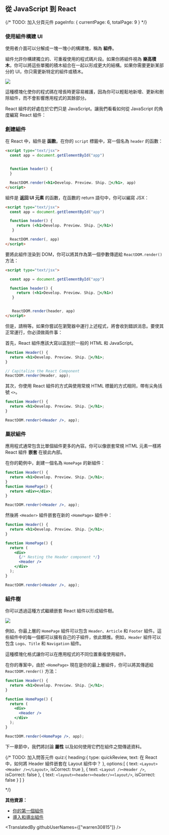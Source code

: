 ## 從 JavaScript 到 React

{/*
    TODO: 加入分頁元件
    pageInfo: {
        currentPage: 6,
        totalPage: 9
    }
*/}

### 使用組件構建 UI

使用者介面可以分解成一塊一塊小的構建塊，稱為 **組件**。

組件允許你構建獨立的、可重複使用的程式碼片段。如果你將組件視為 **樂高積木**，你可以將這些單獨的積木組合在一起以形成更大的結構。如果你需要更新某部分的 UI，你只需更新特定的組件或積木。

![](https://nextjs.org/static/images/learn/foundations/components.png)

這種模塊化使你的程式碼在增長時更容易維護，因為你可以輕鬆地新增、更新和刪除組件，而不會影響應用程式的其餘部分。

React 組件的好處在於它們只是 JavaScript。讓我們看看如何從 JavaScript 的角度編寫 React 組件：

### 創建組件

在 React 中，組件是 **函數**。在你的 `script` 標籤中，寫一個名為 `header` 的函數：

```html
<script type="text/jsx">
  const app = document.getElementById("app")


  function header() {
  }

  ReactDOM.render(<h1>Develop. Preview. Ship. 🚀</h1>, app)
</script>
```

組件是 **返回 UI 元素** 的函數，在函數的 return 語句中，你可以編寫 JSX：

```html
<script type="text/jsx">
  const app = document.getElementById("app")

  function header() {
     return (<h1>Develop. Preview. Ship. 🚀</h1>)
   }

  ReactDOM.render(, app)
</script>
```

要將此組件渲染到 DOM，你可以將其作為第一個參數傳遞給 `ReactDOM.render()` 方法：

```html
<script type="text/jsx">

  const app = document.getElementById("app")

  function header() {
     return (<h1>Develop. Preview. Ship. 🚀</h1>)
   }


   ReactDOM.render(header, app)
</script>
```

但是，請稍等。如果你嘗試在瀏覽器中運行上述程式，將會收到錯誤消息。要使其正常運行，你必須做兩件事： 

首先，React 組件應該大寫以區別於一般的 HTML 和 JavaScript。

```jsx
function Header() {
  return <h1>Develop. Preview. Ship. 🚀</h1>;
}

// Capitalize the React Component
ReactDOM.render(Header, app);
```

其次，你使用 React 組件的方式與使用常規 HTML 標籤的方式相同，帶有尖角括號 `<>`。

```jsx
function Header() {
  return <h1>Develop. Preview. Ship. 🚀</h1>;
}

ReactDOM.render(<Header />, app);
```

### 巢狀組件

應用程式通常包含比單個組件更多的內容。你可以像嵌套常規 HTML 元素一樣將 React 組件 **嵌套** 在彼此內部。

在你的範例中，創建一個名為 `HomePage` 的新組件：

```jsx
function Header() {
  return <h1>Develop. Preview. Ship. 🚀</h1>;
}
function HomePage() {
  return <div></div>;
}

ReactDOM.render(<Header />, app);
```

然後將 `<Header>` 組件嵌套在新的 `<HomePage>` 組件中：

```jsx
function Header() {
  return <h1>Develop. Preview. Ship. 🚀</h1>;
}

function HomePage() {
  return (
    <div>
      {/* Nesting the Header component */}
      <Header />
    </div>
  );
}

ReactDOM.render(<Header />, app);
```

### 組件樹

你可以透過這種方式繼續嵌套 React 組件以形成組件樹。

![](https://nextjs.org/static/images/learn/foundations/component-tree.png)

例如，你最上層的 `HomePage` 組件可以包含 `Header`、`Article` 和 `Footer` 組件。這些組件中的每一個都可以擁有自己的子組件，依此類推。例如，`Header` 組件可以包含 `Logo`、`Title` 和 `Navigation` 組件。

這種模塊化格式讓你可以在應用程式的不同位置重複使用組件。

在你的專案中，由於 `<HomePage>` 現在是你的最上層組件，你可以將其傳遞給 `ReactDOM.render()` 方法：

```jsx
function Header() {
  return <h1>Develop. Preview. Ship. 🚀</h1>;
}

function HomePage() {
  return (
    <div>
      <Header />
    </div>
  );
}

ReactDOM.render(<HomePage />, app);
```

下一章節中，我們將討論 **屬性** 以及如何使用它們在組件之間傳遞資料。

{/*
    TODO: 加入問答元件
    quiz:{
        heading:{
            type: quickReview,
            text: 在 React 中，如何將 Header 組件嵌套在 Layout 組件中？
        },
        options:[
            {
                text: `<Layout><Header /></Layout>`,
                isCorrect: true
            },
            {
                text: `<Layout /><Header />`,
                isCorrect: false
            },
            {
                text: `<layout><header><header/><layout/>`,
                isCorrect: false
            }
        ]
    }

*/}

**其他資源：**

- [你的第一個組件](https://beta.reactjs.org/learn/your-first-component)
- [導入和導出組件](https://beta.reactjs.org/learn/importing-and-exporting-components)

<TranslatedBy githubUserNames={["warren30815"]} />
